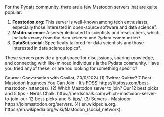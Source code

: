 For the Pydata community, there are a few Mastodon servers that are quite popular:

1. **Fosstodon.org**: This server is well-known among tech enthusiasts, especially those interested in open-source software and data science².
2. **Mstdn.science**: A server dedicated to scientists and researchers, which includes many from the data science and Pydata communities².
3. **DataSci.social**: Specifically tailored for data scientists and those interested in data science topics².

These servers provide a great space for discussions, sharing knowledge, and connecting with like-minded individuals in the Pydata community. Have you tried any of these, or are you looking for something specific?

Source: Conversation with Copilot, 20/9/2024
(1) Twitter Quitter? 7 Best Mastodon Instances You Can Join - It's FOSS. https://itsfoss.com/best-mastodon-instances/.
(2) Which Mastodon server to join? Our 12 best picks and 5 tips - Nerds Chalk. https://nerdschalk.com/which-mastodon-server-to-join-our-12-best-picks-and-5-tips/.
(3) Servers - Mastodon. https://joinmastodon.org/servers.
(4) en.wikipedia.org. https://en.wikipedia.org/wiki/Mastodon_(social_network).
